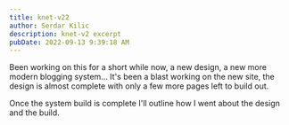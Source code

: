 ```yaml
---
title: knet-v22
author: Serdar Kilic
description: knet-v2 excerpt
pubDate: 2022-09-13 9:39:18 AM
---
```


Been working on this for a short while now, a new design, a new more modern blogging system... It's been a blast working on the new site, the design is almost complete with only a few more pages left to build out.

Once the system build is complete I'll outline how I went about the design and the build.

<img src="/posts/files/49a7295e-0a74-4606-9db6-6f14a5c393b2.png" alt="" />
